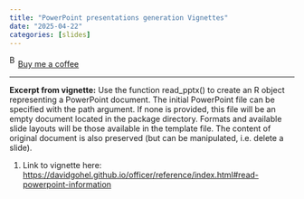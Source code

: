 ```yaml
---
title: "PowerPoint presentations generation Vignettes"
date: "2025-04-22"
categories: [slides]
---
```


<link href="https://fonts.googleapis.com/css?family=Cookie" rel="stylesheet"><a class="bmc-button" target="_blank" href="https://www.buymeacoffee.com/JoscelinRocha">![Buy me a coffee](https://cdn.buymeacoffee.com/buttons/bmc-new-btn-logo.svg){alt="Buy me a coffee" width="15" height="21"}Buy me a coffee</a>

------------------------------------------------------------------------

**Excerpt from vignette:** Use the function read_pptx() to create an R object representing a PowerPoint document. The initial PowerPoint file can be specified with the path argument. If none is provided, this file will be an empty document located in the package directory. Formats and available slide layouts will be those available in the template file. The content of original document is also preserved (but can be manipulated, i.e. delete a slide).

1.  Link to vignette here: <https://davidgohel.github.io/officer/reference/index.html#read-powerpoint-information>
